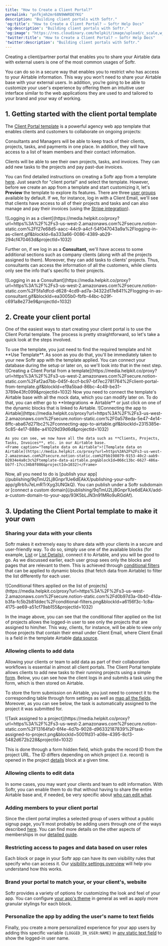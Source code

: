 ```yaml
---
title: "How to Create a Client Portal?"
permalink: "pnfkjmh2mr68N9WWRDEYKG"
description: "Building client portals with Softr."
'og:title': "How to Create a Client Portal? – Softr Help Docs"
'og:description': "Building client portals with Softr."
'og:image': "https://res.cloudinary.com/helpkit/image/upload/c_scale,w_700,q_auto/v1674219840/softrdocs_meta_OG_Image_Url_258f31c013.png"
'twitter:title': "How to Create a Client Portal? – Softr Help Docs"
'twitter:description': "Building client portals with Softr."
---
```

Creating a client/partner portal that enables you to share your Airtable data with external users is one of the most common usages of Softr.

You can do so in a secure way that enables you to restrict who has access to your Airtable information. This way you won’t need to share your Airtable base with your external users.
In addition, you’re going to be able to customize your user's experience by offering them an intuitive user interface similar to the web applications they are used to and tailored to your brand and your way of working.

## 1. Getting started with the client portal template

The [Client Portal template](https://www.softr.io/templates/client-portal) is a powerful agency web app template that enables clients and customers to collaborate on ongoing projects:

Consultants and Managers will be able to keep track of their clients, projects, tasks, and payments in one place. In addition, they will have access to a list of team members and their contact information.

Clients will be able to see their own projects, tasks, and invoices. They can add new tasks to the projects and pay past-due invoices.

You can find detailed instructions on creating a Softr app from a template [here](/5315870b0eb4473fb49dd13c97635d67#e71ed9b1e6a743999a2e741a11b9855f). Just search for "client portal" and select the template. However, before we create an app from a template and start customizing it, let's **Preview** the template to explore its features. There are three [user groups](/user-groups-and-permissions/3oA6AaFzUiePs2sW2TpYrF/user-groups/6XQfKMeKHUvBcAjKvLs3g3) available by default. If we, for instance, log in with a Client Email, we'll see that clients have access to all of their projects and tasks and can also manage and pay their invoices (using the [Stripe integration](/integrations/etS18kJqm1fuD58KCsjC3z/stripe-checkout/iBomMEucRZtM2y6HuutYVC)).
<Frame caption="Logging in as a client">![Logging in as a client](https://media.helpkit.co/proxy?url=https%3A%2F%2Fs3-us-west-2.amazonaws.com%2Fsecure.notion-static.com%2Ff27e68d5-aacc-44c9-a4cf-54f047043a9a%2Flogging-in-as-client.gif&blockId=6a333a66-0086-4389-ab29-294cf470463d&projectId=1032)</Frame>

Further on, if we log in as a **Consultant,** we'll have access to some additional sections such as company clients (along with all the projects assigned to them). Moreover, they can add tasks to clients' projects. Thus, consultants can access the information of all the customers, while clients only see the info that's specific to their projects.
<Frame caption="Logging in as a Consultant">![Logging in as a Consultant](https://media.helpkit.co/proxy?url=https%3A%2F%2Fs3-us-west-2.amazonaws.com%2Fsecure.notion-static.com%2F5fa1dfcd-d628-4cd9-ad7a-34322d17e841%2Flogging-in-as-consultant.gif&blockId=ea3005b0-fbfb-44bc-b29f-c691a8e273e9&projectId=1032)</Frame>

## 2. Create your client portal

One of the easiest ways to start creating your client portal is to use the Client Portal template. The process is pretty straightforward, so let's take a quick look at the steps involved.

<Steps>
  <Step title="Create an app from a template">
    To use the template, you just need to find the required template and hit **Use Template**. As soon as you do that, you'll be immediately taken to your new Softr app with the template applied. You can connect your database during the setup or later on, so we'll look into that in the next step.
    <Frame caption="Creating a Client Portal from a template">![Creating a Client Portal from a template](https://media.helpkit.co/proxy?url=https%3A%2F%2Fs3-us-west-2.amazonaws.com%2Fsecure.notion-static.com%2Faf2ad7bb-045f-4ccf-bc97-bf7ec2781764%2Fclient-portal-from-template.gif&blockId=e19a5bad-86bc-4c49-be31-3789e43fc099&projectId=1032)</Frame>
  </Step>
  <Step title="Connecting Airtable base">
    Now you need to connect the template's Airtable base with all the mock data, which you can modify later on. To do that, you can either go to **Integrations => Airtable** or just click on one of the dynamic blocks that is linked to Airtable.
    <Frame caption="Connecting the app to Airtable">![Connecting the app to Airtable](https://media.helpkit.co/proxy?url=https%3A%2F%2Fs3-us-west-2.amazonaws.com%2Fsecure.notion-static.com%2F0a578eda-5e47-4e14-8ffc-aba67d271bc2%2Fconnecting-app-to-airtable.gif&blockId=2315385e-5c85-4e17-888e-a41029d39d6d&projectId=1032)</Frame>

    As you can see, we now have all the data such as **Clients, Projects, Tasks, Invoices**, etc. in our Airtable base.
    <Frame caption="Template data on Airtable">![Template data on Airtable](https://media.helpkit.co/proxy?url=https%3A%2F%2Fs3-us-west-2.amazonaws.com%2Fsecure.notion-static.com%2Fbb198079-9153-40c2-aab9-02034e4a8c3c%2Ftemplate-data-airtable.png&blockId=066c13bc-6627-486a-bb7f-17cc34b8f086&projectId=1032)</Frame>
  </Step>
  <Step title="Publishing the app">
    Now, all you need to do is [publish your app](/publishing/9qTmU2Lj8Gnpr1Ue6dEAkX/publishing-your-softr-app/gRrb1u7eLmRTrXyg3UNGkQ). You can publish under a Softr subdomain or [connect a custom domain](/publishing/9qTmU2Lj8Gnpr1Ue6dEAkX/add-a-custom-domain-to-your-app/93K5bLJN3n91MRo9uRGdAf).
  </Step>
</Steps>

## 3. Updating the Client Portal template to make it your own

### Sharing your data with your clients

Softr makes it extremely easy to share data with your clients in a secure and user-friendly way. To do so, simply use one of the available blocks (for example, [List](/building-blocks/vikC2AWEpQGkZd4jGyoVxo/list-block/pQhPYuA28VXr5tLLFBcbCU) or [List Details](/building-blocks/vikC2AWEpQGkZd4jGyoVxo/item-details-block-/4bE8XaFbJp45wkAwuWiz8f)), connect it to Airtable, and you will be good to go. As we discussed earlier, each user group sees only the blocks and pages that are relevant to them. This is achieved through [conditional filters](/user-groups-and-permissions/3oA6AaFzUiePs2sW2TpYrF/conditional-filters/mDnn7jnpPiYmJcT99jpt7m) that can be applied to dynamic blocks (that fetch data from Airtable) to filter the list differently for each user.
<Frame caption="Conditional filters applied on the list of projects">![Conditional filters applied on the list of projects](https://media.helpkit.co/proxy?url=https%3A%2F%2Fs3-us-west-2.amazonaws.com%2Fsecure.notion-static.com%2Fd0b97d3a-0b40-41da-b3fa-fc5b2b81ddec%2Fconditional-filters.png&blockId=a6156f3c-1c8a-4175-ae69-a51cf79ab155&projectId=1032)</Frame>

In the image above, you can see that the conditional filter applied on the list of projects allows the logged-in user to see only the projects that are assigned to him/her. This way, clients, for instance, will be able to view only those projects that contain their email under Client Email, where Client Email is a field in the template Airtable [data source](/4230abecf813402aa2926466c313290a).

### **Allowing clients to add data**

Allowing your clients or team to add data as part of their collaboration workflows is essential in almost all client portals. The Client Portal template allows clients to add new tasks to their running projects using a simple [form](/building-blocks/vikC2AWEpQGkZd4jGyoVxo/advanced-form-features/jCim5VWZePgZuaRsUZBnpG). Below, you can see how the client logs in and submits a task using the form, which is then stored on Airtable.

To store the form submission on Airtable, you just need to connect it to the corresponding table through form settings as well as [map all the fields](/building-blocks/vikC2AWEpQGkZd4jGyoVxo/advanced-form-features/jCim5VWZePgZuaRsUZBnpG). Moreover, as you can see below, the task is automatically assigned to the project it was submitted for.
<Frame caption="Task assigned to a project">![Task assigned to a project](https://media.helpkit.co/proxy?url=https%3A%2F%2Fs3-us-west-2.amazonaws.com%2Fsecure.notion-static.com%2F13164fa0-6f4e-4d7b-9028-d96332187839%2Ftask-assigned-to-project.png&blockId=5001fd31-a08e-4395-8cf3-5482d672b228&projectId=1032)</Frame>

This is done through a form hidden field, which grabs the record ID from the project URL. The ID differs depending on which project (i.e. record) is opened in the project [details](/building-blocks/vikC2AWEpQGkZd4jGyoVxo/item-details-block-/4bE8XaFbJp45wkAwuWiz8f) block at a given time.

### **Allowing clients to edit data**

In some cases, you may want your clients and team to edit information. With Softr, you can enable them to do that without having to share the entire Airtable base and, if needed, be very specific about [who can edit what](/actions/ntEfT9zSJk6aY54G6W5KGU/action-buttons-overview/idg8Fqf2kjFwcx6kyP3jNq).

### **Adding members to your client portal**

Since the client portal implies a selected group of users without a public signup page, you'll most probably be adding users through one of the ways described [here](/5315870b0eb4473fb49dd13c97635d67#e71ed9b1e6a743999a2e741a11b9855f). You can find more details on the other aspects of memberships in our [detailed guide](/add-and-manage-users/pxnkp9H3qyEVMF6XUceqnj/add-users-to-a-softr-app/kBJGPeH635j7HDW4NYoDDs).

### **Restricting access to pages and data based on user roles**

Each block or page in your Softr app can have its own visibility rules that specify who can access it. Our [visibility settings overview](/user-groups-and-permissions/3oA6AaFzUiePs2sW2TpYrF/block-visibility/3spA2dfQNrcGcPNmnDXHB3) will help you understand how this works.

### **Brand your portal to match your, or your client's, website**

Softr provides a variety of options for customizing the look and feel of your app. You can configure [your app's theme](/styling/7qXYEkNvWQamR6vcLXzZnF/application-theme/91YGSL2aDJajXdbPBhitbc) in general as well as apply more granular stylings for each block.

### Personalize the app by adding the user's name to text fields

Finally, you create a more personalized experience for your app users by adding this specific variable `{LOGGED_IN_USER:NAME}` in [any static text field](/how-to-guides/ioi5BbuQ2RDM7aHPrpXnjG/personalize-your-app-by-adding-welcome-message/i6Ttiod7hihVHY5Rx84vgz) to show the logged-in user name.